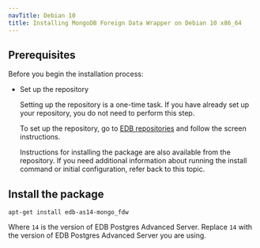 ```yaml
---
navTitle: Debian 10
title: Installing MongoDB Foreign Data Wrapper on Debian 10 x86_64
---
```


## Prerequisites

Before you begin the installation process:

- Set up the repository

  Setting up the repository is a one-time task. If you have already set up your repository, you do not need to perform this step.

  To set up the repository, go to [EDB repositories](https://www.enterprisedb.com/repos-downloads) and follow the screen instructions.

  Instructions for installing the package are also available from the repository. If you need additional information about running the install command or initial configuration, refer back to this topic.

## Install the package

```shell
apt-get install edb-as14-mongo_fdw
```

Where `14` is the version of EDB Postgres Advanced Server. Replace `14` with the version of EDB Postgres Advanced Server you are using.
